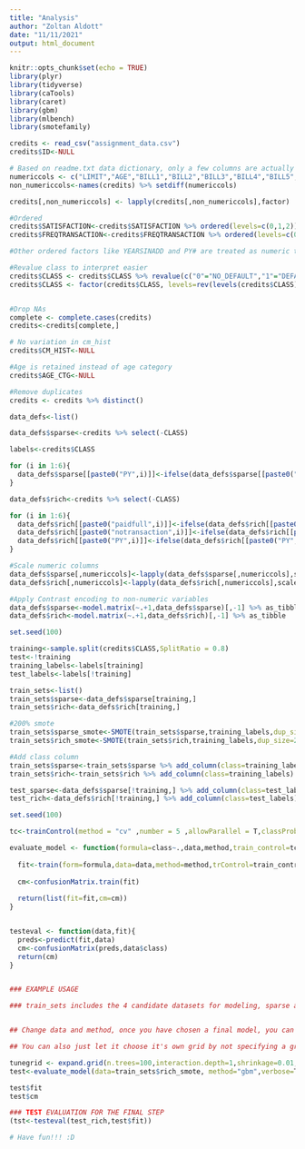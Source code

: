 ```yaml
---
title: "Analysis"
author: "Zoltan Aldott"
date: "11/11/2021"
output: html_document
---
```


```r
knitr::opts_chunk$set(echo = TRUE)
library(plyr)
library(tidyverse)
library(caTools)
library(caret)
library(gbm)
library(mlbench)
library(smotefamily)

```


```r
credits <- read_csv("assignment_data.csv")
credits$ID<-NULL

# Based on readme.txt data dictionary, only a few columns are actually numeric, so all but these columns are changed to factors
numericcols <- c("LIMIT","AGE","BILL1","BILL2","BILL3","BILL4","BILL5","BILL6","PYAMT1","PYAMT2","PYAMT3","PYAMT4","PYAMT5","PYAMT6","CREDITCRD","PY1","PY2","PY3","PY4","PY5","PY6","YEARSINADD")
non_numericcols<-names(credits) %>% setdiff(numericcols)

credits[,non_numericcols] <- lapply(credits[,non_numericcols],factor)

#Ordered
credits$SATISFACTION<-credits$SATISFACTION %>% ordered(levels=c(0,1,2))
credits$FREQTRANSACTION<-credits$FREQTRANSACTION %>% ordered(levels=c(0,1))

#Other ordered factors like YEARSINADD and PY# are treated as numeric to reduce model sizes

#Revalue class to interpret easier
credits$CLASS <- credits$CLASS %>% revalue(c("0"="NO_DEFAULT","1"="DEFAULT"))
credits$CLASS <- factor(credits$CLASS, levels=rev(levels(credits$CLASS)))


#Drop NAs
complete <- complete.cases(credits)
credits<-credits[complete,]

# No variation in cm_hist
credits$CM_HIST<-NULL

#Age is retained instead of age category
credits$AGE_CTG<-NULL

#Remove duplicates
credits <- credits %>% distinct()


```


```r
data_defs<-list()

data_defs$sparse<-credits %>% select(-CLASS)

labels<-credits$CLASS

for (i in 1:6){
  data_defs$sparse[[paste0("PY",i)]]<-ifelse(data_defs$sparse[[paste0("PY",i)]]<0,0,data_defs$sparse[[paste0("PY",i)]])
}

data_defs$rich<-credits %>% select(-CLASS)

for (i in 1:6){
  data_defs$rich[[paste0("paidfull",i)]]<-ifelse(data_defs$rich[[paste0("PY",i)]]==-1,1,0)
  data_defs$rich[[paste0("notransaction",i)]]<-ifelse(data_defs$rich[[paste0("PY",i)]]==-2,1,0)
  data_defs$rich[[paste0("PY",i)]]<-ifelse(data_defs$rich[[paste0("PY",i)]]<0,0,data_defs$rich[[paste0("PY",i)]])
}

#Scale numeric columns
data_defs$sparse[,numericcols]<-lapply(data_defs$sparse[,numericcols],scale) %>% lapply(`[`,c(1:nrow(data_defs$sparse)))
data_defs$rich[,numericcols]<-lapply(data_defs$rich[,numericcols],scale) %>% lapply(`[`,c(1:nrow(data_defs$rich)))

#Apply Contrast encoding to non-numeric variables
data_defs$sparse<-model.matrix(~.+1,data_defs$sparse)[,-1] %>% as_tibble
data_defs$rich<-model.matrix(~.+1,data_defs$rich)[,-1] %>% as_tibble
```





```r
set.seed(100)

training<-sample.split(credits$CLASS,SplitRatio = 0.8)
test<-!training
training_labels<-labels[training]
test_labels<-labels[!training]

train_sets<-list()
train_sets$sparse<-data_defs$sparse[training,]
train_sets$rich<-data_defs$rich[training,]

#200% smote
train_sets$sparse_smote<-SMOTE(train_sets$sparse,training_labels,dup_size=2)[1]$data
train_sets$rich_smote<-SMOTE(train_sets$rich,training_labels,dup_size=2)[1]$data

#Add class column
train_sets$sparse<-train_sets$sparse %>% add_column(class=training_labels)
train_sets$rich<-train_sets$rich %>% add_column(class=training_labels)

test_sparse<-data_defs$sparse[!training,] %>% add_column(class=test_labels)
test_rich<-data_defs$rich[!training,] %>% add_column(class=test_labels)
```


```r
set.seed(100)

tc<-trainControl(method = "cv" ,number = 5 ,allowParallel = T,classProbs = TRUE,summaryFunction = twoClassSummary)

evaluate_model <- function(formula=class~.,data,method,train_control=tc,tuneLength=1, grid=NULL, ...) {
  
  fit<-train(form=formula,data=data,method=method,trControl=train_control,metric="ROC",maximize=T,tuneGrid=grid,tuneLength=tuneLength,...)
  
  cm<-confusionMatrix.train(fit)
  
  return(list(fit=fit,cm=cm))
}


testeval <- function(data,fit){
  preds<-predict(fit,data)
  cm<-confusionMatrix(preds,data$class)
  return(cm)
}


### EXAMPLE USAGE

### train_sets includes the 4 candidate datasets for modeling, sparse and rich & oversampled versions. The above function automatically runs cross-validation to check sensitivity to sample selection. At the end during test evaluation, use test_sparse or test_rich for both the normal and the oversampled models


## Change data and method, once you have chosen a final model, you can do automated Hyperparameter tuning by increasing tuneLength. And possibly (but not necessarily) define a grid. You can define a grid to choose default parameters too.

## You can also just let it choose it's own grid by not specifying a grid at all. (Pass a NULL)

tunegrid <- expand.grid(n.trees=100,interaction.depth=1,shrinkage=0.01,n.minobsinnode=10)
test<-evaluate_model(data=train_sets$rich_smote, method="gbm",verbose=T,tuneLength=1,grid=tunegrid)

test$fit
test$cm

### TEST EVALUATION FOR THE FINAL STEP
(tst<-testeval(test_rich,test$fit))

# Have fun!!! :D



```
